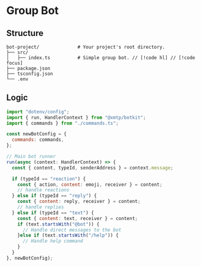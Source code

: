 # Group Bot

## Structure

```
bot-project/              # Your project's root directory.
├── src/
│   ├── index.ts          # Simple group bot. // [!code hl] // [!code focus]
├── package.json
├── tsconfig.json
└── .env
```

## Logic

```jsx [src/index.ts]
import "dotenv/config";
import { run, HandlerContext } from "@xmtp/botkit";
import { commands } from "./commands.ts";

const newBotConfig = {
  commands: commands,
};

// Main bot runner
run(async (context: HandlerContext) => {
  const { content, typeId, senderAddress } = context.message;

  if (typeId == "reaction") {
    const { action, content: emoji, receiver } = content;
    // handle reactions
  } else if (typeId == "reply") {
    const { content: reply, receiver } = content;
    // handle replies
  } else if (typeId == "text") {
    const { content: text, receiver } = content;
    if (text.startsWith("@bot")) {
      // Handle direct messages to the bot
    }else if (text.startsWith("/help")) {
      // Handle help command
    }
  }
}, newBotConfig);
```

